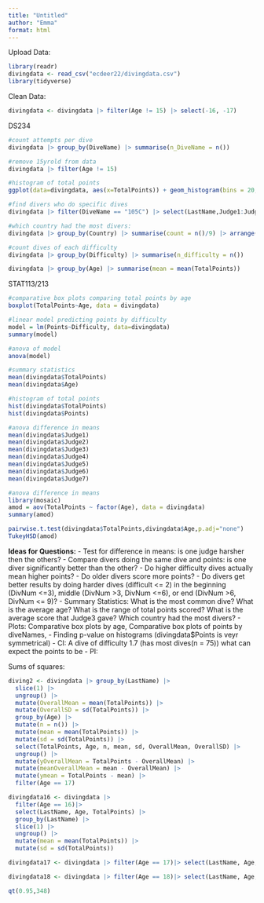 ```yaml
---
title: "Untitled"
author: "Emma"
format: html
---
```


Upload Data:
```r
library(readr)
divingdata <- read_csv("ecdeer22/divingdata.csv")
library(tidyverse)
```

Clean Data:
```r
divingdata <- divingdata |> filter(Age != 15) |> select(-16, -17)
```

DS234 
```r
#count attempts per dive
divingdata |> group_by(DiveName) |> summarise(n_DiveName = n()) 

#remove 15yrold from data
divingdata |> filter(Age != 15)

#histogram of total points
ggplot(data=divingdata, aes(x=TotalPoints)) + geom_histogram(bins = 20, fill = "white", colour = "black")

#find divers who do specific dives
divingdata |> filter(DiveName == "105C") |> select(LastName,Judge1:Judge7)

#which country had the most divers:
divingdata |> group_by(Country) |> summarise(count = n()/9) |> arrange(desc(count))

#count dives of each difficulty
divingdata |> group_by(Difficulty) |> summarise(n_difficulty = n())

divingdata |> group_by(Age) |> summarise(mean = mean(TotalPoints))
```

STAT113/213
```r
#comparative box plots comparing total points by age
boxplot(TotalPoints~Age, data = divingdata)

#linear model predicting points by difficulty
model = lm(Points~Difficulty, data=divingdata)
summary(model)

#anova of model
anova(model)

#summary statistics 
mean(divingdata$TotalPoints)
mean(divingdata$Age)

#histogram of total points
hist(divingdata$TotalPoints)
hist(divingdata$Points)

#anova difference in means
mean(divingdata$Judge1)
mean(divingdata$Judge2)
mean(divingdata$Judge3)
mean(divingdata$Judge4)
mean(divingdata$Judge5)
mean(divingdata$Judge6)
mean(divingdata$Judge7)

#anova difference in means
library(mosaic)
amod = aov(TotalPoints ~ factor(Age), data = divingdata)
summary(amod)

pairwise.t.test(divingdata$TotalPoints,divingdata$Age,p.adj="none")
TukeyHSD(amod)
```

**Ideas for Questions:**
  - Test for difference in means: is one judge harsher then the others? 
  - Compare divers doing the same dive and points: is one diver significantly better than the other?
  - Do higher difficulty dives actually mean higher points? 
  - Do older divers score more points?
  - Do divers get better results by doing harder dives (difficult <= 2) in the beginning (DivNum <=3), middle (DivNum >3, DivNum <=6), or end (DivNum >6, DivNum <= 9)?
  - Summary Statistics: What is the most common dive? What is the average age? What is the range of total points scored? What is the average score that Judge3 gave? Which country had the most divers? 
  - Plots: Comparative box plots by age, Comparative box plots of points by diveNames,
  - Finding p-value on histograms (divingdata$Points is veyr symmetrical)
  - CI: A dive of difficulty 1.7 (has most dives(n = 75)) what can expect the points to be
  - PI:


Sums of squares:
```r
diving2 <- divingdata |> group_by(LastName) |> 
  slice(1) |>
  ungroup() |> 
  mutate(OverallMean = mean(TotalPoints)) |>
  mutate(OverallSD = sd(TotalPoints)) |>
  group_by(Age) |> 
  mutate(n = n()) |> 
  mutate(mean = mean(TotalPoints)) |> 
  mutate(sd = sd(TotalPoints)) |> 
  select(TotalPoints, Age, n, mean, sd, OverallMean, OverallSD) |> 
  ungroup() |>
  mutate(yOverallMean = TotalPoints - OverallMean) |>
  mutate(meanOverallMean = mean - OverallMean) |>
  mutate(ymean = TotalPoints - mean) |>
  filter(Age == 17)

divingdata16 <- divingdata |> 
  filter(Age == 16)|> 
  select(LastName, Age, TotalPoints) |> 
  group_by(LastName) |> 
  slice(1) |> 
  ungroup() |> 
  mutate(mean = mean(TotalPoints)) |> 
  mutate(sd = sd(TotalPoints))

divingdata17 <- divingdata |> filter(Age == 17)|> select(LastName, Age, TotalPoints) |> group_by(LastName) |> slice(1) |> ungroup() |> mutate(mean = mean(TotalPoints)) |> mutate(sd = sd(TotalPoints))

divingdata18 <- divingdata |> filter(Age == 18)|> select(LastName, Age, TotalPoints) |> group_by(LastName) |> slice(1) |> ungroup() |> mutate(mean = mean(TotalPoints))|> mutate(sd = sd(TotalPoints))

qt(0.95,348)
```

